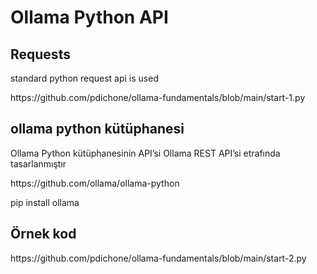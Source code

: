 # Ollama Python API

## Requests

standard python request api is used

https://github.com/pdichone/ollama-fundamentals/blob/main/start-1.py



## ollama python kütüphanesi


Ollama Python kütüphanesinin API'si Ollama REST API'si etrafında tasarlanmıştır

https://github.com/ollama/ollama-python


pip install ollama


## Örnek kod

https://github.com/pdichone/ollama-fundamentals/blob/main/start-2.py
